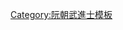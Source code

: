 {{Navbox
|name = 嗣德二十二年己巳恩科武試正副榜
|title = [[阮朝嗣德二十二年己巳恩科武進士列表|嗣德二十二年（1869年）己巳恩科武試正副榜]]
|titlestyle = background-color:#FFD700;
|image =
|style = width:100%;text-align:center; 
|groupstyle = text-align:center; background-color:#FFD700;
|liststyle = text-align:center;
|state = {{{state<includeonly>|collapsed</includeonly>}}}

|group1 = 第三甲<br>勅賜同武進士出身<br>共3名
|list1 = '''[[鄧德俊]]''' - [[陳文顯]] - [[黎文直]]

|group2 = 副榜<br>共22名
|list2 = [[陳綏|陳　綏]] - [[武曰鼎]] - [[高廣順]] - [[鄧文勇]] - [[張文希]] - [[阮文海 (阮朝)|阮文海]] - [[黃文鸞]] - [[阮文順 (阮朝)|阮文順]] - [[裴文榮]] - [[黎文節]] - [[高文許]]<br>[[阮有猷]] - [[范文誠]] - [[阮文兄]] - [[武文倖]] - [[武文茗]] - [[黎文店]] - [[阮曰榮]] - [[張文整]] - [[黎文成]] - [[阮有瓏]] - [[黎文茂]]

|belowstyle = text-align: center; background-color:#FFD700;
|below='''前一科：[[Template:嗣德二十一年戊辰科武試正副榜|嗣德二十一年戊辰科武試]]　'''·'''　後一科：[[Template:嗣德二十四年辛未科武試副榜|嗣德二十四年辛未科武試]]'''<br>'''同科進士：[[Template:嗣德二十二年己巳恩科庭試正副榜|嗣德二十二年己巳恩科]]'''
}}
<noinclude>[[Category:嗣德二十二年己巳恩科武進士| ]]
[[Category:阮朝武進士模板]]</noinclude>